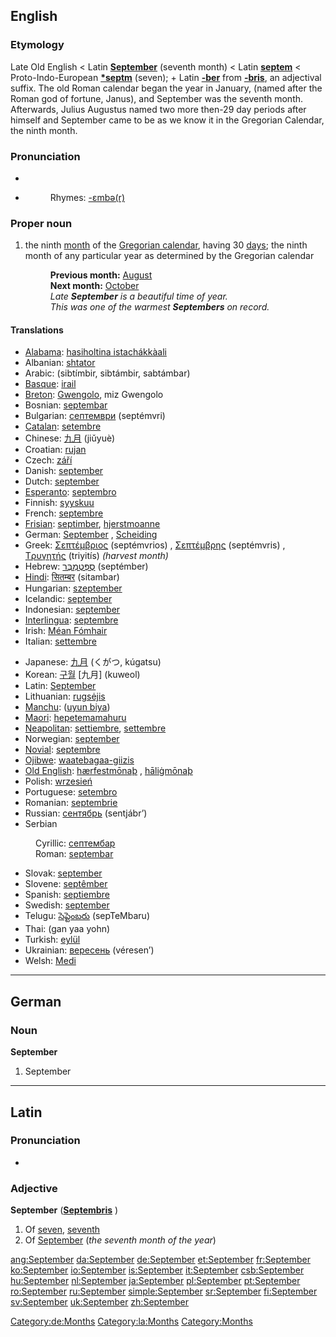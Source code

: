 {{see|september}}
==English==
===Etymology===
Late Old English < Latin '''[[September#Latin|September]]''' (seventh month) < Latin '''[[septem]]''' < Proto-Indo-European '''[[*septm]]''' (seven); + Latin '''[[-ber]]''' from '''[[-bris]]''', an adjectival suffix. The old Roman calendar began the year in January, (named after the Roman god of fortune, Janus), and September was the seventh month. Afterwards, Julius Augustus named two more then-29 day periods after himself and September came to be as we know it in the Gregorian Calendar, the ninth month.

===Pronunciation===
*{{IPA|/sepˈtembə/}}
*{{audio|en-us-September.ogg|Audio (US)}}
*:Rhymes: [[Rhymes:English:-ɛmbə(r)|-ɛmbə(r)]]

===Proper noun===
{{en-noun-reg-both}}

# the ninth [[month]] of the [[Gregorian calendar]], having 30 [[day]]s; the ninth month of any particular year as determined by the Gregorian calendar
#:'''Previous month:''' [[August]]
#:'''Next month:''' [[October]]
#:''Late '''September''' is a beautiful time of year.''
#:''This was one of the warmest '''Septembers''' on record.''

====Translations====
{{top}}
*[[Alabama]]: [[hasiholtina istachákkàali]]
*Albanian: [[shtator]]
*Arabic: {{ARchar|[[سبتمبر|سبْتمْبر]]}} (sibtímbir, sibtámbir, sabtámbar) {{m}}
*[[Basque]]: [[irail]]
*[[Breton]]: [[Gwengolo]], miz Gwengolo
*Bosnian: [[septembar#Bosnian|septembar]] {{m}}
*Bulgarian: [[септември]] (septémvri) {{m}}
*[[Catalan]]: [[setembre]]
*Chinese: [[九月]] (jiǔyuè)
*Croatian: [[rujan]] {{m}}
*Czech: [[září]] {{n}}
*Danish: [[september#Danish|september]]
*Dutch: [[september#Dutch|september]]
*[[Esperanto]]: [[septembro]]
*Finnish: [[syyskuu]]
*French: [[septembre]] {{m}}
*[[Frisian]]: [[septimber]], [[hjerstmoanne]]
*German: [[September#German|September]] {{m}}, [[Scheiding]] {{m}}
*Greek: [[Σεπτέμβριος]] (septémvrios) {{m}}, [[Σεπτέμβρης]] (septémvris) {{m}}, [[Tρυγητής]] (triyitís) ''(harvest month)'' {{m}}
*Hebrew: [[ספטמבר|סֶפְּטֶמְבֶּר]] (septémber)
*[[Hindi]]: [[सितम्बर]] (sitambar)
*Hungarian: [[szeptember]]
*Icelandic: [[september#Icelandic|september]]
*Indonesian: [[september#Indonesian|september]]
*[[Interlingua]]: [[septembre]]
*Irish: [[Méan Fómhair]]
*Italian: [[settembre]] {{m}}
{{mid}}
*Japanese: [[九月]] (くがつ, kúgatsu)
*Korean: [[구월]] [九月] (kuweol)
*Latin: [[September#Latin|September]] {{m}}
*Lithuanian: [[rugsėjis]] {{m}}
*[[Manchu]]: ([[uyun biya]])
*[[Maori]]: [[hepetemamahuru]]
*[[Neapolitan]]: [[settiembre]], [[settembre]]
*Norwegian: [[september#Norwegian|september]]
*[[Novial]]: [[septembre]]
*[[Ojibwe]]: [[waatebagaa-giizis]]
*[[Old English]]: [[hærfestmonaþ|hærfestmōnaþ]] {{m}}, [[haligmonaþ|hāliġmōnaþ]] {{m}}
*Polish: [[wrzesień]] {{m}}
*Portuguese: [[setembro]] {{m}}
*Romanian: [[septembrie]]
*Russian: [[сентябрь]] (sentjábr’) {{m}}
*Serbian
:Cyrillic: [[септембар#Serbian|септембар]] {{m}}
:Roman: [[septembar#Serbian|septembar]] {{m}}
*Slovak: [[september#Slovak|september]] {{m}}
*Slovene: [[septêmber]] {{m}}
*Spanish: [[septiembre]] {{m}}
*Swedish: [[september#Swedish|september]]
*Telugu: [[సెప్టెంబరు]] (sepTeMbaru)
*Thai: {{THchar|[[กันยายน]]}} (gan yaa yohn)
*Turkish: [[eylül]]
*Ukrainian: [[вересень]] (véresen’) {{m}}
*Welsh: [[Medi]] {{m}}
{{bottom}}


----

==German==
[[Category:de:Months]]
===Noun===
'''September''' {{m}}

#September

----

==Latin==
[[Category:la:Months]]
===Pronunciation===
*{{IPA|/sɛːpˈtɛːm.bɛr/}}

===Adjective===
'''September''' {{m}} ('''[[Septembris]]''' {{f}})

# Of [[seven]], [[seventh]]
# Of [[#English|September]] (''the seventh month of the year'')


[[Category:Months]]

[[ang:September]]
[[da:September]]
[[de:September]]
[[et:September]]
[[fr:September]]
[[ko:September]]
[[io:September]]
[[is:September]]
[[it:September]]
[[csb:September]]
[[hu:September]]
[[nl:September]]
[[ja:September]]
[[pl:September]]
[[pt:September]]
[[ro:September]]
[[ru:September]]
[[simple:September]]
[[sr:September]]
[[fi:September]]
[[sv:September]]
[[uk:September]]
[[zh:September]]